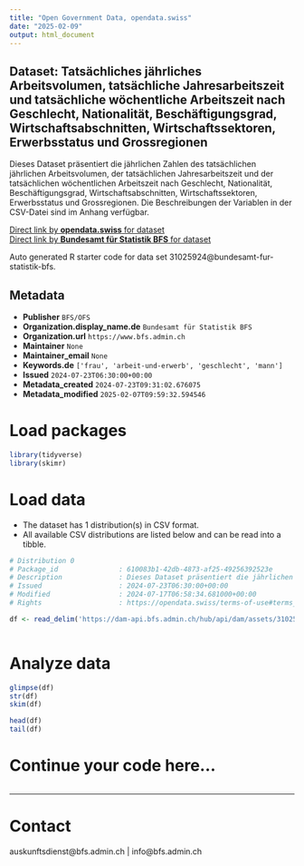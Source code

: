 ```yaml
---
title: "Open Government Data, opendata.swiss"
date: "2025-02-09"
output: html_document
---
```


## Dataset: Tatsächliches jährliches Arbeitsvolumen, tatsächliche Jahresarbeitszeit und tatsächliche wöchentliche Arbeitszeit nach Geschlecht, Nationalität, Beschäftigungsgrad, Wirtschaftsabschnitten, Wirtschaftssektoren, Erwerbsstatus und Grossregionen

Dieses Dataset präsentiert die jährlichen Zahlen des tatsächlichen jährlichen Arbeitsvolumen, der tatsächlichen Jahresarbeitszeit und der tatsächlichen wöchentlichen Arbeitszeit nach Geschlecht, Nationalität, Beschäftigungsgrad, Wirtschaftsabschnitten, Wirtschaftssektoren, Erwerbsstatus und Grossregionen. Die Beschreibungen der Variablen in der CSV-Datei sind im Anhang verfügbar.

[Direct link by **opendata.swiss** for dataset](https://opendata.swiss/de/dataset/tatsachliches-jahrliches-arbeitsvolumen-tatsachliche-jahresarbeitszeit-und-tatsachliche-wochent)<br>
[Direct link by **Bundesamt für Statistik BFS** for dataset](https://www.bfs.admin.ch/asset/de/ts-x-03.02.03.01.02.01)

Auto generated R starter code for data set 31025924@bundesamt-fur-statistik-bfs.

## Metadata

- **Publisher** `BFS/OFS`
- **Organization.display_name.de** `Bundesamt für Statistik BFS`
- **Organization.url** `https://www.bfs.admin.ch`
- **Maintainer** `None`
- **Maintainer_email** `None`
- **Keywords.de** `['frau', 'arbeit-und-erwerb', 'geschlecht', 'mann']`
- **Issued** `2024-07-23T06:30:00+00:00`
- **Metadata_created** `2024-07-23T09:31:02.676075`
- **Metadata_modified** `2025-02-07T09:59:32.594546`


# Load packages

```r

library(tidyverse)
library(skimr)

```

# Load data

-   The dataset has 1 distribution(s) in CSV format.
-   All available CSV distributions are listed below and can be read into a tibble.

```r

# Distribution 0
# Package_id               : 610083b1-42db-4873-af25-49256392523e
# Description              : Dieses Dataset präsentiert die jährlichen Zahlen des tatsächlichen jährlichen Arbeitsvolumen, der tatsächlichen Jahresarbeitszeit und der tatsächlichen wöchentlichen Arbeitszeit nach Geschlecht, Nationalität, Beschäftigungsgrad, Wirtschaftsabschnitten, Wirtschaftssektoren, Erwerbsstatus und Grossregionen. Die Beschreibungen der Variablen in der CSV-Datei sind im Anhang verfügbar.
# Issued                   : 2024-07-23T06:30:00+00:00
# Modified                 : 2024-07-17T06:58:34.681000+00:00
# Rights                   : https://opendata.swiss/terms-of-use#terms_by_ask

df <- read_delim('https://dam-api.bfs.admin.ch/hub/api/dam/assets/31025939/master')



```

# Analyze data

```r

glimpse(df)
str(df)
skim(df)

head(df)
tail(df)

```

# Continue your code here...

```r

```

------------------------------------------------------------------------

# Contact

auskunftsdienst@bfs.admin.ch | info@bfs.admin.ch
